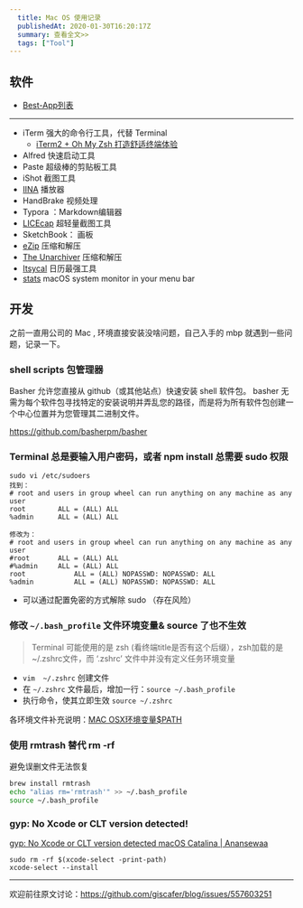 ```yaml
---
  title: Mac OS 使用记录
  publishedAt: 2020-01-30T16:20:17Z
  summary: 查看全文>>
  tags: ["Tool"]
---
```


## 软件

- [Best-App列表](https://github.com/hzlzh/Best-App)

---

- iTerm 强大的命令行工具，代替 Terminal
   - [iTerm2 + Oh My Zsh 打造舒适终端体验](https://segmentfault.com/a/1190000014992947)
- Alfred 快速启动工具
- Paste 超级棒的剪贴板工具
- iShot 截图工具
- [IINA](https://github.com/iina/iina) 播放器
- HandBrake 视频处理
- Typora ：Markdown编辑器
- [LICEcap](https://www.cockos.com/licecap/) 超轻量截图工具
- SketchBook： 画板
- [eZip](https://ezip.awehunt.com/) 压缩和解压
- [The Unarchiver](https://theunarchiver.com/) 压缩和解压
- [Itsycal](https://www.mowglii.com/itsycal/) 日历最强工具
- [stats](https://github.com/exelban/stats) macOS system monitor in your menu bar



## 开发

之前一直用公司的 Mac , 环境直接安装没啥问题，自己入手的 mbp 就遇到一些问题，记录一下。

###  shell scripts 包管理器

Basher 允许您直接从 github（或其他站点）快速安装 shell 软件包。 basher 无需为每个软件包寻找特定的安装说明并弄乱您的路径，而是将为所有软件包创建一个中心位置并为您管理其二进制文件。

https://github.com/basherpm/basher

### Terminal 总是要输入用户密码，或者 npm install 总需要 sudo 权限

```shell
sudo vi /etc/sudoers
找到：
# root and users in group wheel can run anything on any machine as any user
root        ALL = (ALL) ALL
%admin      ALL = (ALL) ALL
 
修改为：
# root and users in group wheel can run anything on any machine as any user
#root       ALL = (ALL) ALL
#%admin     ALL = (ALL) ALL
root            ALL = (ALL) NOPASSWD: NOPASSWD: ALL
%admin          ALL = (ALL) NOPASSWD: NOPASSWD: ALL
```

- 可以通过配置免密的方式解除 sudo （存在风险）

### 修改 `~/.bash_profile` 文件环境变量& source 了也不生效

> Terminal 可能使用的是 zsh (看终端title是否有这个后缀），zsh加载的是 ~/.zshrc文件，而 ‘.zshrc’ 文件中并没有定义任务环境变量


- `vim  ~/.zshrc` 创建文件
- 在 `~/.zshrc` 文件最后，增加一行：`source ~/.bash_profile`
- 执行命令，使其立即生效 `source ~/.zshrc `

各环境文件补充说明：[MAC OSX环境变量$PATH
](https://www.jianshu.com/p/a63d0b8f184c)

### 使用 rmtrash 替代 rm -rf 

避免误删文件无法恢复

```bash
brew install rmtrash
echo "alias rm='rmtrash'" >> ~/.bash_profile
source ~/.bash_profile
```

### gyp: No Xcode or CLT version detected!

[gyp: No Xcode or CLT version detected macOS Catalina | Anansewaa](https://medium.com/flawless-app-stories/gyp-no-xcode-or-clt-version-detected-macos-catalina-anansewaa-38b536389e8d)

```
sudo rm -rf $(xcode-select -print-path)
xcode-select --install
```




---
欢迎前往原文讨论：https://github.com/giscafer/blog/issues/557603251
